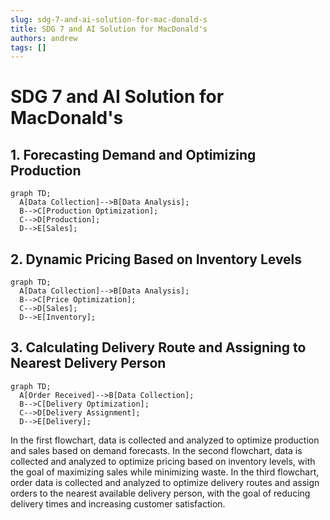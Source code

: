 ```yaml
---
slug: sdg-7-and-ai-solution-for-mac-donald-s
title: SDG 7 and AI Solution for MacDonald's
authors: andrew
tags: []
---
```


# SDG 7 and AI Solution for MacDonald's

## 1. Forecasting Demand and Optimizing Production

```mermaid
graph TD;
  A[Data Collection]-->B[Data Analysis];
  B-->C[Production Optimization];
  C-->D[Production];
  D-->E[Sales];
```

## 2. Dynamic Pricing Based on Inventory Levels

```mermaid
graph TD;
  A[Data Collection]-->B[Data Analysis];
  B-->C[Price Optimization];
  C-->D[Sales];
  D-->E[Inventory];
```

## 3. Calculating Delivery Route and Assigning to Nearest Delivery Person

```mermaid
graph TD;
  A[Order Received]-->B[Data Collection];
  B-->C[Delivery Optimization];
  C-->D[Delivery Assignment];
  D-->E[Delivery];
```

In the first flowchart, data is collected and analyzed to optimize production and sales based on demand forecasts. In the second flowchart, data is collected and analyzed to optimize pricing based on inventory levels, with the goal of maximizing sales while minimizing waste. In the third flowchart, order data is collected and analyzed to optimize delivery routes and assign orders to the nearest available delivery person, with the goal of reducing delivery times and increasing customer satisfaction.
